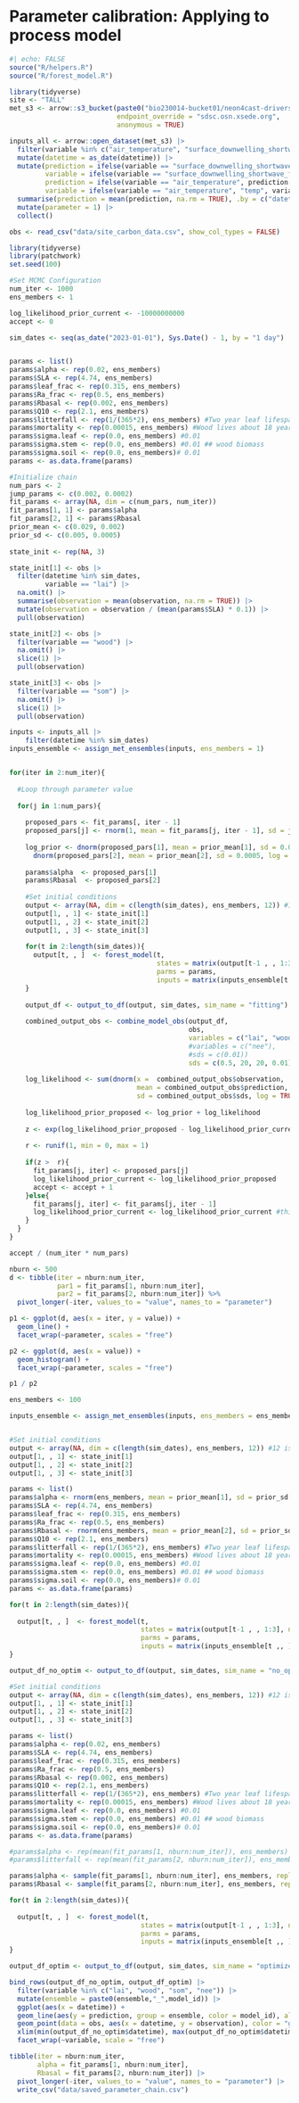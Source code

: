 # Parameter calibration: Applying to process model

```r
#| echo: FALSE
source("R/helpers.R")
source("R/forest_model.R")
```

```r
library(tidyverse)
site <- "TALL"
met_s3 <- arrow::s3_bucket(paste0("bio230014-bucket01/neon4cast-drivers/noaa/gefs-v12/stage3/site_id=", site),
                           endpoint_override = "sdsc.osn.xsede.org",
                           anonymous = TRUE)

inputs_all <- arrow::open_dataset(met_s3) |> 
  filter(variable %in% c("air_temperature", "surface_downwelling_shortwave_flux_in_air")) |> 
  mutate(datetime = as_date(datetime)) |> 
  mutate(prediction = ifelse(variable == "surface_downwelling_shortwave_flux_in_air", prediction/0.486, prediction),
         variable = ifelse(variable == "surface_downwelling_shortwave_flux_in_air", "PAR", variable),
         prediction = ifelse(variable == "air_temperature", prediction- 273.15, prediction),
         variable = ifelse(variable == "air_temperature", "temp", variable)) |> 
  summarise(prediction = mean(prediction, na.rm = TRUE), .by = c("datetime", "variable")) |> 
  mutate(parameter = 1) |> 
  collect()
```


```r
obs <- read_csv("data/site_carbon_data.csv", show_col_types = FALSE)
```


```r
library(tidyverse)
library(patchwork)
set.seed(100)

#Set MCMC Configuration
num_iter <- 1000
ens_members <- 1

log_likelihood_prior_current <- -10000000000
accept <- 0

sim_dates <- seq(as_date("2023-01-01"), Sys.Date() - 1, by = "1 day")


params <- list()
params$alpha <- rep(0.02, ens_members)
params$SLA <- rep(4.74, ens_members)
params$leaf_frac <- rep(0.315, ens_members)
params$Ra_frac <- rep(0.5, ens_members)
params$Rbasal <- rep(0.002, ens_members)
params$Q10 <- rep(2.1, ens_members)
params$litterfall <- rep(1/(365*2), ens_members) #Two year leaf lifespan
params$mortality <- rep(0.00015, ens_members) #Wood lives about 18 years on average (all trees, branches, roots, course roots)
params$sigma.leaf <- rep(0.0, ens_members) #0.01 
params$sigma.stem <- rep(0.0, ens_members) #0.01 ## wood biomass
params$sigma.soil <- rep(0.0, ens_members)# 0.01
params <- as.data.frame(params)

#Initialize chain
num_pars <- 2
jump_params <- c(0.002, 0.0002)
fit_params <- array(NA, dim = c(num_pars, num_iter))
fit_params[1, 1] <- params$alpha
fit_params[2, 1] <- params$Rbasal
prior_mean <- c(0.029, 0.002)
prior_sd <- c(0.005, 0.0005)
  
state_init <- rep(NA, 3)

state_init[1] <- obs |> 
  filter(datetime %in% sim_dates,
         variable == "lai") |> 
  na.omit() |> 
  summarise(observation = mean(observation, na.rm = TRUE)) |> 
  mutate(observation = observation / (mean(params$SLA) * 0.1)) |> 
  pull(observation)

state_init[2] <- obs |> 
  filter(variable == "wood") |> 
  na.omit() |> 
  slice(1) |> 
  pull(observation)

state_init[3] <- obs |> 
  filter(variable == "som") |> 
  na.omit() |> 
  slice(1) |> 
  pull(observation)

inputs <- inputs_all |> 
    filter(datetime %in% sim_dates)
inputs_ensemble <- assign_met_ensembles(inputs, ens_members = 1)


for(iter in 2:num_iter){
  
  #Loop through parameter value
  
  for(j in 1:num_pars){
    
    proposed_pars <- fit_params[, iter - 1]
    proposed_pars[j] <- rnorm(1, mean = fit_params[j, iter - 1], sd = jump_params[j])
    
    log_prior <- dnorm(proposed_pars[1], mean = prior_mean[1], sd = 0.005, log = TRUE) + 
      dnorm(proposed_pars[2], mean = prior_mean[2], sd = 0.0005, log = TRUE)
    
    params$alpha  <- proposed_pars[1]
    params$Rbasal  <- proposed_pars[2]
    
    #Set initial conditions
    output <- array(NA, dim = c(length(sim_dates), ens_members, 12)) #12 is the number of outputs
    output[1, , 1] <- state_init[1]
    output[1, , 2] <- state_init[2]
    output[1, , 3] <- state_init[3]
    
    for(t in 2:length(sim_dates)){
      output[t, , ]  <- forest_model(t, 
                                     states = matrix(output[t-1 , , 1:3], nrow = ens_members) , 
                                     parms = params, 
                                     inputs = matrix(inputs_ensemble[t ,, ], nrow = ens_members))
    }
    
    output_df <- output_to_df(output, sim_dates, sim_name = "fitting")
    
    combined_output_obs <- combine_model_obs(output_df, 
                                             obs,
                                             variables = c("lai", "wood", "som", "nee"), 
                                             #variables = c("nee"), 
                                             #sds = c(0.01))
                                             sds = c(0.5, 20, 20, 0.01))
    
    log_likelihood <- sum(dnorm(x =  combined_output_obs$observation, 
                                mean = combined_output_obs$prediction, 
                                sd = combined_output_obs$sds, log = TRUE))
    
    log_likelihood_prior_proposed <- log_prior + log_likelihood
    
    z <- exp(log_likelihood_prior_proposed - log_likelihood_prior_current)
    
    r <- runif(1, min = 0, max = 1)
    
    if(z >  r){
      fit_params[j, iter] <- proposed_pars[j]
      log_likelihood_prior_current <- log_likelihood_prior_proposed
      accept <- accept + 1
    }else{
      fit_params[j, iter] <- fit_params[j, iter - 1]
      log_likelihood_prior_current <- log_likelihood_prior_current #this calculation isn't necessary but is here to show you the logic
    }
  }
}

accept / (num_iter * num_pars)

```

```r
nburn <- 500
d <- tibble(iter = nburn:num_iter,
            par1 = fit_params[1, nburn:num_iter],
            par2 = fit_params[2, nburn:num_iter]) %>%
  pivot_longer(-iter, values_to = "value", names_to = "parameter")

p1 <- ggplot(d, aes(x = iter, y = value)) +
  geom_line() +
  facet_wrap(~parameter, scales = "free")

p2 <- ggplot(d, aes(x = value)) +
  geom_histogram() +
  facet_wrap(~parameter, scales = "free")

p1 / p2
```

```r
ens_members <- 100

inputs_ensemble <- assign_met_ensembles(inputs, ens_members = ens_members)


#Set initial conditions
output <- array(NA, dim = c(length(sim_dates), ens_members, 12)) #12 is the number of outputs
output[1, , 1] <- state_init[1]
output[1, , 2] <- state_init[2]
output[1, , 3] <- state_init[3]

params <- list()
params$alpha <- rnorm(ens_members, mean = prior_mean[1], sd = prior_sd[1])
params$SLA <- rep(4.74, ens_members)
params$leaf_frac <- rep(0.315, ens_members)
params$Ra_frac <- rep(0.5, ens_members)
params$Rbasal <- rnorm(ens_members, mean = prior_mean[2], sd = prior_sd[2])
params$Q10 <- rep(2.1, ens_members)
params$litterfall <- rep(1/(365*2), ens_members) #Two year leaf lifespan
params$mortality <- rep(0.00015, ens_members) #Wood lives about 18 years on average (all trees, branches, roots, course roots)
params$sigma.leaf <- rep(0.0, ens_members) #0.01 
params$sigma.stem <- rep(0.0, ens_members) #0.01 ## wood biomass
params$sigma.soil <- rep(0.0, ens_members)# 0.01
params <- as.data.frame(params)

for(t in 2:length(sim_dates)){
  
  output[t, , ]  <- forest_model(t, 
                                 states = matrix(output[t-1 , , 1:3], nrow = ens_members) , 
                                 parms = params, 
                                 inputs = matrix(inputs_ensemble[t ,, ], nrow = ens_members))
}

output_df_no_optim <- output_to_df(output, sim_dates, sim_name = "no_optim")
```

```r

#Set initial conditions
output <- array(NA, dim = c(length(sim_dates), ens_members, 12)) #12 is the number of outputs
output[1, , 1] <- state_init[1]
output[1, , 2] <- state_init[2]
output[1, , 3] <- state_init[3]

params <- list()
params$alpha <- rep(0.02, ens_members)
params$SLA <- rep(4.74, ens_members)
params$leaf_frac <- rep(0.315, ens_members)
params$Ra_frac <- rep(0.5, ens_members)
params$Rbasal <- rep(0.002, ens_members)
params$Q10 <- rep(2.1, ens_members)
params$litterfall <- rep(1/(365*2), ens_members) #Two year leaf lifespan
params$mortality <- rep(0.00015, ens_members) #Wood lives about 18 years on average (all trees, branches, roots, course roots)
params$sigma.leaf <- rep(0.0, ens_members) #0.01 
params$sigma.stem <- rep(0.0, ens_members) #0.01 ## wood biomass
params$sigma.soil <- rep(0.0, ens_members)# 0.01
params <- as.data.frame(params)

#params$alpha <- rep(mean(fit_params[1, nburn:num_iter]), ens_members)
#params$litterfall <- rep(mean(fit_params[2, nburn:num_iter]), ens_members)

params$alpha <- sample(fit_params[1, nburn:num_iter], ens_members, replace = TRUE)
params$Rbasal <- sample(fit_params[2, nburn:num_iter], ens_members, replace = TRUE)

for(t in 2:length(sim_dates)){
  
  output[t, , ]  <- forest_model(t, 
                                 states = matrix(output[t-1 , , 1:3], nrow = ens_members) , 
                                 parms = params, 
                                 inputs = matrix(inputs_ensemble[t ,, ], nrow = ens_members))
}

output_df_optim <- output_to_df(output, sim_dates, sim_name = "optimized")

```

```r
bind_rows(output_df_no_optim, output_df_optim) |> 
  filter(variable %in% c("lai", "wood", "som", "nee")) |> 
  mutate(ensemble = paste0(ensemble,"_",model_id)) |> 
  ggplot(aes(x = datetime)) +
  geom_line(aes(y = prediction, group = ensemble, color = model_id), alpha = 0.2) +
  geom_point(data = obs, aes(x = datetime, y = observation), color = "gray", alpha = 0.7) +
  xlim(min(output_df_no_optim$datetime), max(output_df_no_optim$datetime)) + 
  facet_wrap(~variable, scale = "free")
```

```r
tibble(iter = nburn:num_iter,
       alpha = fit_params[1, nburn:num_iter],
       Rbasal = fit_params[2, nburn:num_iter]) |> 
  pivot_longer(-iter, values_to = "value", names_to = "parameter") |> 
  write_csv("data/saved_parameter_chain.csv")
  

```
